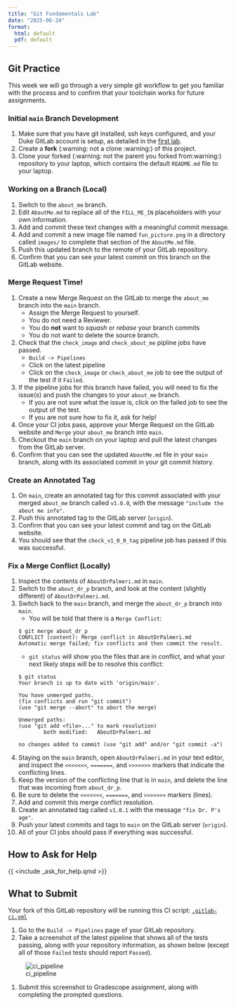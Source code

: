 ```yaml
---
title: "Git Fundamentals Lab"
date: "2025-06-24"
format:
  html: default
  pdf: default
---
```


## Git Practice

This week we will go through a very simple git workflow to get you familiar with the process and to confirm that your toolchain works for future assignments.

### Initial `main` Branch Development

1. Make sure that you have git installed, ssh keys configured, and your Duke GitLab account is setup, as detailed in the [first lab](https://gitlab.oit.duke.edu/MedTechPrototyping/medtech-skill-overview/-/blob/main/lab/Software-Install-Tutorials.md?ref_type=heads#git-version-control).
1. Create a **fork** (:warning: not a clone :warning:) of this project.
1. Clone your forked (:warning: not the parent you forked from:warning:) repository to your laptop, which contains the default `README.md` file to your laptop.

### Working on a Branch (Local)

1. Switch to the `about_me` branch.
1. Edit `AboutMe.md` to replace all of the `FILL_ME_IN` placeholders with your own information.
1. Add and commit these text changes with a meaningful commit message.
1. Add and commit a new image file named `fun_picture.png` in a directory called `images/` to complete that section of the `AboutMe.md` file.
1. Push this updated branch to the remote of your GitLab repository.  
1. Confirm that you can see your latest commit on this branch on the GitLab website.

### Merge Request Time!

1. Create a new Merge Request on the GitLab to merge the `about_me` branch into the `main` branch.  
    * Assign the Merge Request to yourself.
    * You do not need a Reviewer.
    * You do **not** want to *squash* or *rebase* your branch commits
    * You do not want to delete the source branch.
1. Check that the `check_image` and `check_about_me` pipline jobs have passed.
    * `Build -> Pipelines`
    * Click on the latest pipeline 
    * Click on the `check_image` or `check_about_me` job to see the output of the test if it `Failed`.
1. If the pipeline jobs for this branch have failed, you will need to fix the issue(s) and push the changes to your `about_me` branch.
    * If you are not sure what the issue is, click on the failed job to see the output of the test.
    * If you are not sure how to fix it, ask for help!
1. Once your CI jobs pass, approve your Merge Request on the GitLab website and `Merge` your `about_me` branch into `main`.
1. Checkout the `main` branch on your laptop and pull the latest changes from the GitLab server.
1. Confirm that you can see the updated `AboutMe.md` file in your `main` branch, along with its associated commit in your git commit history.

### Create an Annotated Tag

1. On `main`, create an annotated tag for this commit associated with your merged `about_me` branch called `v1.0.0`, with the message `"include the about me info"`.
1. Push this annotated tag to the GitLab server (`origin`).
1. Confirm that you can see your latest commit and tag on the GitLab website.
1. You should see that the `check_v1_0_0_tag` pipeline job has passed if this was successful.

### Fix a Merge Conflict (Locally)

1. Inspect the contents of `AboutDrPalmeri.md` in `main`.
1. Switch to the `about_dr_p` branch, and look at the content (slightly different) of `AboutDrPalmeri.md`.
1. Switch back to the `main` branch, and merge the `about_dr_p` branch into `main`.
    * You will be told that there is a `Merge Conflict`:

    ```text
    $ git merge about_dr_p
    CONFLICT (content): Merge conflict in AboutDrPalmeri.md
    Automatic merge failed; fix conflicts and then commit the result.
    ```

    * `git status` will show you the files that are in conflict, and what your next likely steps will be to resolve this conflict:

    ```text
    $ git status
    Your branch is up to date with 'origin/main'.

    You have unmerged paths.
    (fix conflicts and run "git commit")
    (use "git merge --abort" to abort the merge)

    Unmerged paths:
    (use "git add <file>..." to mark resolution)
            both modified:   AboutDrPalmeri.md

    no changes added to commit (use "git add" and/or "git commit -a") 
    ```

1. Staying on the `main` branch, open `AboutDrPalmeri.md` in your text editor, and inspect the `<<<<<<<`, `=======`, and `>>>>>>>` markers that indicate the conflicting lines.
1. Keep the version of the conflicting line that is in `main`, and delete the line that was incoming from `about_dr_p`.
1. Be sure to delete the `<<<<<<<`, `=======`, and `>>>>>>>` markers (lines).
1. Add and commit this merge conflict resolution.
1. Create an annotated tag called `v1.0.1` with the message `"fix Dr. P's age"`.
1. Push your latest commits and tags to `main` on the GitLab server (`origin`).
1. All of your CI jobs should pass if everything was successful.

## How to Ask for Help

{{ <include _ask_for_help.qmd >}}

## What to Submit

Your fork of this GitLab repository will be running this CI script: [`.gitlab-ci.yml`](.gitlab-ci.yml)

1. Go to the `Build -> Pipelines` page of your GitLab repository.
1. Take a screenshot of the latest pipeline that shows all of the tests passing, along with your repository information, as shown below (except all of those `Failed` tests should report `Passed`).

![ci_pipeline](images/ci_pipeline.png)

1. Submit this screenshot to Gradescope assignment, along with completing the prompted questions.
